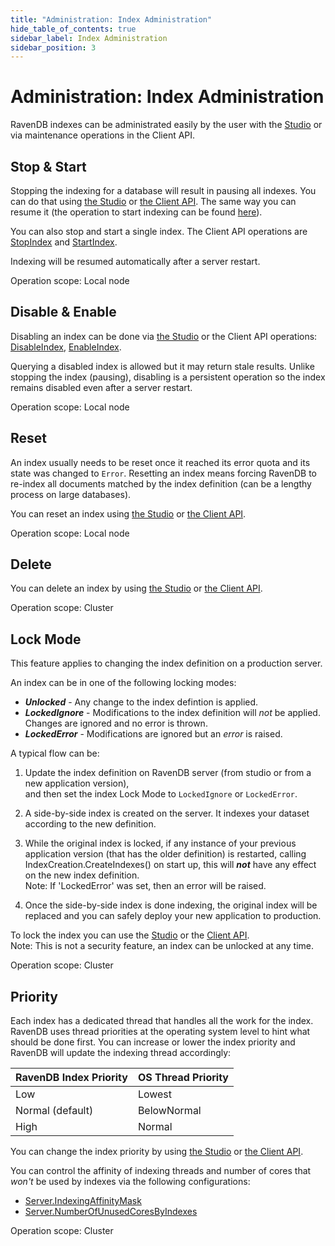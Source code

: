 ```yaml
---
title: "Administration: Index Administration"
hide_table_of_contents: true
sidebar_label: Index Administration
sidebar_position: 3
---
```



# Administration: Index Administration

RavenDB indexes can be administrated easily by the user with the [Studio](../../studio/database/indexes/indexes-list-view.mdx#indexes-list-view) or via maintenance operations in the Client API.

## Stop & Start 

Stopping the indexing for a database will result in pausing all indexes. You can do that using [the Studio](../../studio/database/indexes/indexes-list-view.mdx#indexes-list-view---actions) 
or [the Client API](../../client-api/operations/maintenance/indexes/stop-indexing.mdx). 
The same way you can resume it (the operation to start indexing can be found [here](../../client-api/operations/maintenance/indexes/start-indexing.mdx)).

You can also stop and start a single index. The Client API operations are [StopIndex](../../client-api/operations/maintenance/indexes/stop-index.mdx) and 
[StartIndex](../../client-api/operations/maintenance/indexes/start-index.mdx).

<Admonition type="note" title="">
Indexing will be resumed automatically after a server restart.
</Admonition>

Operation scope: Local node

## Disable & Enable

Disabling an index can be done via [the Studio](../../studio/database/indexes/indexes-list-view.mdx#indexes-list-view---actions) 
or the Client API operations: [DisableIndex](../../client-api/operations/maintenance/indexes/disable-index.mdx), [EnableIndex](../../client-api/operations/maintenance/indexes/enable-index.mdx). 

<Admonition type="note" title="">
Querying a disabled index is allowed but it may return stale results. Unlike stopping the index (pausing), disabling is a persistent operation so the index remains disabled 
even after a server restart.
</Admonition>

Operation scope: Local node

## Reset

An index usually needs to be reset once it reached its error quota and its state was changed to `Error`. Resetting an index means forcing RavenDB to re-index all documents
matched by the index definition (can be a lengthy process on large databases).

You can reset an index using [the Studio](../../studio/database/indexes/indexes-list-view.mdx#indexes-list-view---actions) or [the Client API](../../client-api/operations/maintenance/indexes/reset-index.mdx).

Operation scope: Local node

## Delete

You can delete an index by using [the Studio](../../studio/database/indexes/indexes-list-view.mdx#indexes-list-view---actions) 
or [the Client API](../../client-api/operations/maintenance/indexes/delete-index.mdx).

Operation scope: Cluster

## Lock Mode

This feature applies to changing the index definition on a production server.  

An index can be in one of the following locking modes:  
* ***Unlocked*** - Any change to the index defintion is applied.  
* ***LockedIgnore*** - Modifications to the index definition will _not_ be applied. Changes are ignored and no error is thrown.  
* ***LockedError*** - Modifications are ignored but an _error_ is raised.  

A typical flow can be:

1. Update the index definition on RavenDB server (from studio or from a new application version),  
   and then set the index Lock Mode to `LockedIgnore` or `LockedError`.  

2. A side-by-side index is created on the server. It indexes your dataset according to the new definition.  

3. While the original index is locked, if any instance of your previous application version (that has the older definition) is restarted, 
   calling IndexCreation.CreateIndexes() on start up, this will ***not*** have any effect on the new index definition.  
   Note: If 'LockedError' was set, then an error will be raised.  

4. Once the side-by-side index is done indexing, the original index will be replaced and you can safely deploy your new application to production.  

To lock the index you can use the [Studio](../../studio/database/indexes/indexes-list-view.mdx#indexes-list-view---actions) 
or the [Client API](../../client-api/operations/maintenance/indexes/set-index-lock.mdx).  
Note: This is not a security feature, an index can be unlocked at any time.  

Operation scope: Cluster  

## Priority

Each index has a dedicated thread that handles all the work for the index. RavenDB uses thread priorities at the operating system level to hint what
should be done first. You can increase or lower the index priority and RavenDB will update the indexing thread accordingly:


| RavenDB Index Priority | OS Thread Priority |
| --- | ------ |
| Low | Lowest |
| Normal (default) | BelowNormal |
| High | Normal |

You can change the index priority by using [the Studio](../../studio/database/indexes/indexes-list-view.mdx#indexes-list-view---actions) 
or [the Client API](../../client-api/operations/maintenance/indexes/set-index-priority.mdx).

<Admonition type="note" title="Expert configuration options" id="expert-configuration-options" href="#expert-configuration-options">

You can control the affinity of indexing threads and number of cores that _won't_ be used by indexes via the following configurations:

- [Server.IndexingAffinityMask](../../server/configuration/server-configuration.mdx#serverindexingaffinitymask)
- [Server.NumberOfUnusedCoresByIndexes](../../server/configuration/server-configuration.mdx#servernumberofunusedcoresbyindexes)

Operation scope: Cluster

</Admonition>

